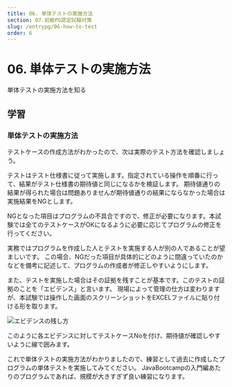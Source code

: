 ```yaml
---
title: 06. 単体テストの実施方法
section: 07.初級PG認定試験対策
slug: /entrypg/06-how-to-test
order: 6
---
```


# 06. 単体テストの実施方法

<p class="goal">
 単体テストの実施方法を知る
</p>

## 学習

### 単体テストの実施方法

テストケースの作成方法がわかったので、次は実際のテスト方法を確認しましょう。

テストはテスト仕様書に従って実施します。指定されている操作を順番に行って、結果がテスト仕様書の期待値と同じになるかを検証します。
期待値通りの結果が得られた場合は問題ありませんが期待値通りの結果にならなかった場合は実施結果をNGとします。

NGとなった項目はプログラムの不具合ですので、修正が必要になります。本試験では全てのテストケースがOKになるように必要に応じてプログラムの修正を行ってください。

実務ではプログラムを作成した人とテストを実施する人が別の人であることが望ましいです。
この場合、NGだった項目が具体的にどのように間違っていたのかなどを備考に記述して、プログラムの作成者が修正しやすいようにします。

また、テストを実施した場合はその証拠を残すことが基本です。このテストの証拠のことを「エビデンス」と言います。
現場によって管理の仕方は変わりますが、本試験では操作した画面のスクリーンショットをEXCELファイルに貼り付ける形を取ります。

![エビデンスの残し方](./how-to-test-1.png)

このように各エビデンスに対してテストケースNoを付け、期待値が確認しやすいように線で囲みます。

これで単体テストの実施方法がわかりましたので、練習として過去に作成したプログラムの単体テストを実施してみてください。
JavaBootcampの入門編あたりのプログラムであれば、規模が大きすぎず良い練習になります。